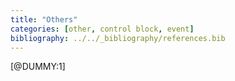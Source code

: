 ```yaml
---
title: "Others"
categories: [other, control block, event]
bibliography: ../../_bibliography/references.bib
---
```


[@DUMMY:1] 
